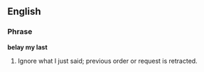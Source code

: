 ==English==

===Phrase===
'''belay my last'''
# Ignore what I just said; previous order or request is retracted.